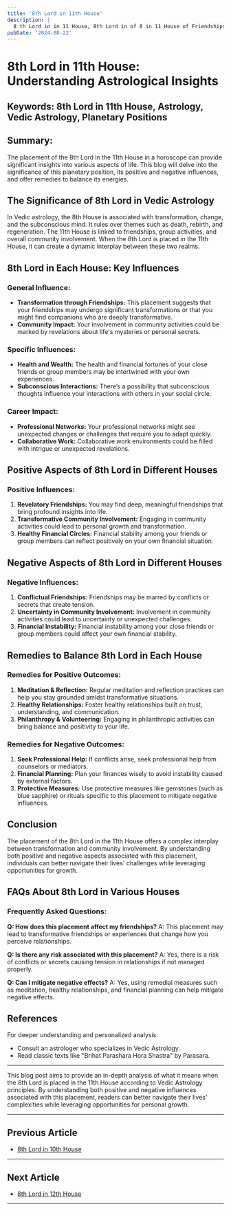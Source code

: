 ```yaml
---
title: '8th Lord in 11th House'
description: |
  8 th Lord in in 11 House, 8th Lord in of 8 in 11 House of Friendships in Vedic astrology
pubDate: '2024-08-22'
---
```


# 8th Lord in 11th House: Understanding Astrological Insights

## Keywords: 8th Lord in 11th House, Astrology, Vedic Astrology, Planetary Positions

## Summary:
The placement of the 8th Lord in the 11th House in a horoscope can provide significant insights into various aspects of life. This blog will delve into the significance of this planetary position, its positive and negative influences, and offer remedies to balance its energies.

## The Significance of 8th Lord in Vedic Astrology

In Vedic astrology, the 8th House is associated with transformation, change, and the subconscious mind. It rules over themes such as death, rebirth, and regeneration. The 11th House is linked to friendships, group activities, and overall community involvement. When the 8th Lord is placed in the 11th House, it can create a dynamic interplay between these two realms.

## 8th Lord in Each House: Key Influences

### General Influence:
- **Transformation through Friendships:** This placement suggests that your friendships may undergo significant transformations or that you might find companions who are deeply transformative.
- **Community Impact:** Your involvement in community activities could be marked by revelations about life's mysteries or personal secrets.

### Specific Influences:
- **Health and Wealth:** The health and financial fortunes of your close friends or group members may be intertwined with your own experiences.
- **Subconscious Interactions:** There’s a possibility that subconscious thoughts influence your interactions with others in your social circle.

### Career Impact:
- **Professional Networks:** Your professional networks might see unexpected changes or challenges that require you to adapt quickly.
- **Collaborative Work:** Collaborative work environments could be filled with intrigue or unexpected revelations.

## Positive Aspects of 8th Lord in Different Houses

### Positive Influences:
1. **Revelatory Friendships:** You may find deep, meaningful friendships that bring profound insights into life.
2. **Transformative Community Involvement:** Engaging in community activities could lead to personal growth and transformation.
3. **Healthy Financial Circles:** Financial stability among your friends or group members can reflect positively on your own financial situation.

## Negative Aspects of 8th Lord in Different Houses

### Negative Influences:
1. **Conflictual Friendships:** Friendships may be marred by conflicts or secrets that create tension.
2. **Uncertainty in Community Involvement:** Involvement in community activities could lead to uncertainty or unexpected challenges.
3. **Financial Instability:** Financial instability among your close friends or group members could affect your own financial stability.

## Remedies to Balance 8th Lord in Each House

### Remedies for Positive Outcomes:
1. **Meditation & Reflection:** Regular meditation and reflection practices can help you stay grounded amidst transformative situations.
2. **Healthy Relationships:** Foster healthy relationships built on trust, understanding, and communication.
3. **Philanthropy & Volunteering:** Engaging in philanthropic activities can bring balance and positivity to your life.

### Remedies for Negative Outcomes:
1. **Seek Professional Help:** If conflicts arise, seek professional help from counselors or mediators.
2. **Financial Planning:** Plan your finances wisely to avoid instability caused by external factors.
3. **Protective Measures:** Use protective measures like gemstones (such as blue sapphire) or rituals specific to this placement to mitigate negative influences.

## Conclusion

The placement of the 8th Lord in the 11th House offers a complex interplay between transformation and community involvement. By understanding both positive and negative aspects associated with this placement, individuals can better navigate their lives' challenges while leveraging opportunities for growth.

## FAQs About 8th Lord in Various Houses

### Frequently Asked Questions:
**Q: How does this placement affect my friendships?**
A: This placement may lead to transformative friendships or experiences that change how you perceive relationships.

**Q: Is there any risk associated with this placement?**
A: Yes, there is a risk of conflicts or secrets causing tension in relationships if not managed properly.

**Q: Can I mitigate negative effects?**
A: Yes, using remedial measures such as meditation, healthy relationships, and financial planning can help mitigate negative effects.

## References

For deeper understanding and personalized analysis:
- Consult an astrologer who specializes in Vedic Astrology.
- Read classic texts like "Brihat Parashara Hora Shastra" by Parasara.

---

This blog post aims to provide an in-depth analysis of what it means when the 8th Lord is placed in the 11th House according to Vedic Astrology principles. By understanding both positive and negative influences associated with this placement, readers can better navigate their lives' complexities while leveraging opportunities for personal growth.


---

## Previous Article
- [8th Lord in 10th House](/blogs-md/1008_8th_Lord_in_all_Houses/100810_8th_Lord_in_10th_House.md)

---

## Next Article
- [8th Lord in 12th House](/blogs-md/1008_8th_Lord_in_all_Houses/100812_8th_Lord_in_12th_House.md)

---
